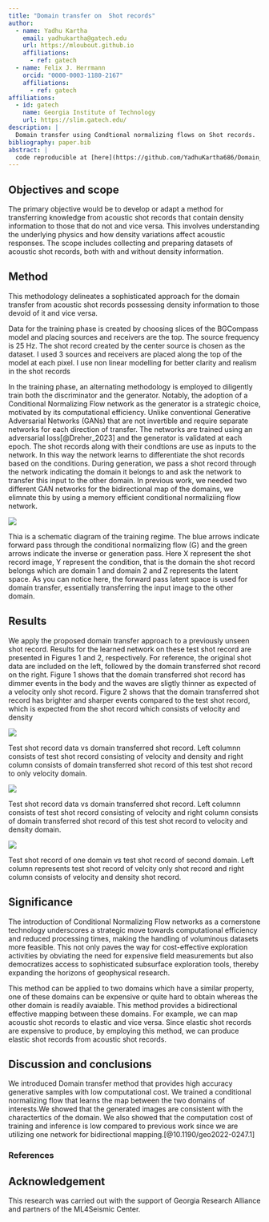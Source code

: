 ```yaml
---
title: "Domain transfer on  Shot records"
author:
  - name: Yadhu Kartha
    email: yadhukartha@gatech.edu
    url: https://mloubout.github.io
    affiliations:
      - ref: gatech
  - name: Felix J. Herrmann
    orcid: "0000-0003-1180-2167"
    affiliations:
      - ref: gatech
affiliations:
  - id: gatech
    name: Georgia Institute of Technology
    url: https://slim.gatech.edu/
description: | 
  Domain transfer using Condtional normalizing flows on Shot records.
bibliography: paper.bib
abstract: |
  code reproducible at [here](https://github.com/YadhuKartha686/Domain_transfer/blob/main/scripts/DTwithCNF.jl)
---
```


::: hidden
$$
    \newcommand{\pluseq}{\mathrel{+}=}
$$
:::

## Objectives and scope

The primary objective would be to develop or adapt a method for transferring knowledge from acoustic shot records that contain density information to those that do not and vice versa. This involves understanding the underlying physics and how density variations affect acoustic responses. The scope includes collecting and preparing datasets of acoustic shot records, both with and without density information.

## Method

This methodology delineates a sophisticated approach for the domain transfer from acoustic shot records possessing density information to those devoid of it and vice versa.

Data for the training phase is created by choosing slices of the BGCompass model and placing sources and receivers are the top. The source frequency is 25 Hz. The shot record created by the center source is chosen as the dataset. I used 3 sources and receivers are placed along the top of the model at each pixel. I use non linear modelling for better clarity and realism in the shot records

In the training phase, an alternating methodology is employed to diligently train both the discriminator and the generator. Notably, the adoption of a Conditional Normalizing Flow network as the generator is a strategic choice, motivated by its computational efficiency. Unlike conventional Generative Adversarial Networks (GANs) that are not invertible and require separate networks for each direction of transfer. The networks are trained using an adversarial loss[@Dreher_2023] and the generator is validated at each epoch. The shot records along with their condtions are use as inputs to the network. In this way the network learns to differentiate the shot records based on the conditions. During generation, we pass a shot record through the network indicating the domain it belongs to and ask the network to transfer this input to the other domain. In previous work, we needed two different GAN networks for the bidirectional map of the domains, we elimnate this by using a memory efficient conditional normaliziing flow network.

::: {#fig-vdtov }
![](figures/trainingreg.png)

Thia is a schematic diagram of the training regime. The blue arrows indicate forward pass through the conditional normalizing flow (G) and the green arrows indicate the inverse or generation pass. Here X represent the shot record image, Y represent the condition, that is the domain the shot record belongs which are domain 1 and domain 2 and Z represents the latent space. As you can notice here, the forward pass latent space is used for domain transfer, essentially transferring the input image to the other domain.
:::


## Results

We apply the proposed domain transfer approach to a previously unseen shot record. Results for the learned network on these test shot record are presented in Figures 1 and 2, respectively. For reference, the original shot data are included on the left, followed by the domain transferred shot record on the right. Figure 1 shows that the domain transferred shot record has dimmer events in the body and the waves are sligtly thinner as expected of a velocity only shot record. Figure 2 shows that the domain transferred shot record has brighter and sharper events compared to the test shot record, which is expected from the shot record which consists of velocity and density

::: {#fig-vdtov }
![](figures/comparetestveldenandvel.png)

Test shot record data vs domain transferred shot record. Left columnn consists of test shot record consisting of velocity and density and right column consists of domain transferred shot record of this test shot record to only velocity domain.
:::

::: {#fig-vtovd }
![](figures/comparetestvelandvelden.png)

Test shot record data vs domain transferred shot record. Left columnn consists of test shot record consisting of velocity and right column consists of domain transferred shot record of this test shot record to velocity and density domain.
:::

::: {#fig-test }
![](figures/testdatacomp.png)

Test shot record of one domain vs test shot record of second domain. Left column represents test shot record of velcity only shot record and right column consists of velocity and density shot record.
::: 


## Significance


The introduction of Conditional Normalizing Flow networks as a cornerstone technology underscores a strategic move towards computational efficiency and reduced processing times, making the handling of voluminous datasets more feasible. This not only paves the way for cost-effective exploration activities by obviating the need for expensive field measurements but also democratizes access to sophisticated subsurface exploration tools, thereby expanding the horizons of geophysical research. 

This method can be applied to two domains which have a similar property, one of these domains can be expensive or quite hard to obtain whereas the other domain is readily avaiable. This method provides a bidirectional effective mapping between these domains. For example, we can map acoustic shot records to elastic and vice versa. Since elastic shot records are expensive to produce, by employing this method, we can produce elastic shot records from acoustic shot records.


## Discussion and conclusions

We introduced Domain transfer method that provides high accuracy generative samples with low computational cost. We trained a conditional normalizing flow that learns the map between the two domains of interests.We showed that the generated images are consistent with the charactertics of the domain. We also showed that the computation cost of training and inference is low compared to previous work since we are utilizing one network for bidirectional mapping.[@10.1190/geo2022-0247.1]

### References

::: {#refs}
:::

## Acknowledgement {.appendix}

This research was carried out with the support of Georgia Research Alliance and partners of the ML4Seismic Center.

